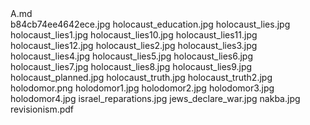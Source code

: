     
<div className="w-full md:max-w-[80rem] float-right italic">
	<MD_A_md />
	A.md
</div>
<PopImage className="w-full sm:max-w-[50vw] md:max-w-[33vw] xl:max-w-md float-right sm:m-1" src={JPG_b84cb74ee4642ece_jpg} alt="b84cb74ee4642ece.jpg">
	b84cb74ee4642ece.jpg
</PopImage>
<PopImage className="w-full sm:max-w-[50vw] md:max-w-[33vw] xl:max-w-md float-left sm:m-1" src={JPG_holocaust_education_jpg} alt="holocaust_education.jpg">
	holocaust_education.jpg
</PopImage>
<PopImage className="w-full sm:max-w-[50vw] md:max-w-[33vw] xl:max-w-md float-right sm:m-1" src={JPG_holocaust_lies_jpg} alt="holocaust_lies.jpg">
	holocaust_lies.jpg
</PopImage>
<PopImage className="w-full sm:max-w-[50vw] md:max-w-[33vw] xl:max-w-md float-left sm:m-1" src={JPG_holocaust_lies1_jpg} alt="holocaust_lies1.jpg">
	holocaust_lies1.jpg
</PopImage>
<PopImage className="w-full sm:max-w-[50vw] md:max-w-[33vw] xl:max-w-md float-right sm:m-1" src={JPG_holocaust_lies10_jpg} alt="holocaust_lies10.jpg">
	holocaust_lies10.jpg
</PopImage>
<PopImage className="w-full sm:max-w-[50vw] md:max-w-[33vw] xl:max-w-md float-left sm:m-1" src={JPG_holocaust_lies11_jpg} alt="holocaust_lies11.jpg">
	holocaust_lies11.jpg
</PopImage>
<PopImage className="w-full sm:max-w-[50vw] md:max-w-[33vw] xl:max-w-md float-right sm:m-1" src={JPG_holocaust_lies12_jpg} alt="holocaust_lies12.jpg">
	holocaust_lies12.jpg
</PopImage>
<PopImage className="w-full sm:max-w-[50vw] md:max-w-[33vw] xl:max-w-md float-left sm:m-1" src={JPG_holocaust_lies2_jpg} alt="holocaust_lies2.jpg">
	holocaust_lies2.jpg
</PopImage>
<PopImage className="w-full sm:max-w-[50vw] md:max-w-[33vw] xl:max-w-md float-right sm:m-1" src={JPG_holocaust_lies3_jpg} alt="holocaust_lies3.jpg">
	holocaust_lies3.jpg
</PopImage>
<PopImage className="w-full sm:max-w-[50vw] md:max-w-[33vw] xl:max-w-md float-left sm:m-1" src={JPG_holocaust_lies4_jpg} alt="holocaust_lies4.jpg">
	holocaust_lies4.jpg
</PopImage>
<PopImage className="w-full sm:max-w-[50vw] md:max-w-[33vw] xl:max-w-md float-right sm:m-1" src={JPG_holocaust_lies5_jpg} alt="holocaust_lies5.jpg">
	holocaust_lies5.jpg
</PopImage>
<PopImage className="w-full sm:max-w-[50vw] md:max-w-[33vw] xl:max-w-md float-left sm:m-1" src={JPG_holocaust_lies6_jpg} alt="holocaust_lies6.jpg">
	holocaust_lies6.jpg
</PopImage>
<PopImage className="w-full sm:max-w-[50vw] md:max-w-[33vw] xl:max-w-md float-right sm:m-1" src={JPG_holocaust_lies7_jpg} alt="holocaust_lies7.jpg">
	holocaust_lies7.jpg
</PopImage>
<PopImage className="w-full sm:max-w-[50vw] md:max-w-[33vw] xl:max-w-md float-left sm:m-1" src={JPG_holocaust_lies8_jpg} alt="holocaust_lies8.jpg">
	holocaust_lies8.jpg
</PopImage>
<PopImage className="w-full sm:max-w-[50vw] md:max-w-[33vw] xl:max-w-md float-right sm:m-1" src={JPG_holocaust_lies9_jpg} alt="holocaust_lies9.jpg">
	holocaust_lies9.jpg
</PopImage>
<PopImage className="w-full sm:max-w-[50vw] md:max-w-[33vw] xl:max-w-md float-left sm:m-1" src={JPG_holocaust_planned_jpg} alt="holocaust_planned.jpg">
	holocaust_planned.jpg
</PopImage>
<PopImage className="w-full sm:max-w-[50vw] md:max-w-[33vw] xl:max-w-md float-right sm:m-1" src={JPG_holocaust_truth_jpg} alt="holocaust_truth.jpg">
	holocaust_truth.jpg
</PopImage>
<PopImage className="w-full sm:max-w-[50vw] md:max-w-[33vw] xl:max-w-md float-left sm:m-1" src={JPG_holocaust_truth2_jpg} alt="holocaust_truth2.jpg">
	holocaust_truth2.jpg
</PopImage>
<PopImage className="w-full sm:max-w-[50vw] md:max-w-[33vw] xl:max-w-md float-right sm:m-1" src={PNG_holodomor_png} alt="holodomor.png">
	holodomor.png
</PopImage>
<PopImage className="w-full sm:max-w-[50vw] md:max-w-[33vw] xl:max-w-md float-left sm:m-1" src={JPG_holodomor1_jpg} alt="holodomor1.jpg">
	holodomor1.jpg
</PopImage>
<PopImage className="w-full sm:max-w-[50vw] md:max-w-[33vw] xl:max-w-md float-right sm:m-1" src={JPG_holodomor2_jpg} alt="holodomor2.jpg">
	holodomor2.jpg
</PopImage>
<PopImage className="w-full sm:max-w-[50vw] md:max-w-[33vw] xl:max-w-md float-left sm:m-1" src={JPG_holodomor3_jpg} alt="holodomor3.jpg">
	holodomor3.jpg
</PopImage>
<PopImage className="w-full sm:max-w-[50vw] md:max-w-[33vw] xl:max-w-md float-right sm:m-1" src={JPG_holodomor4_jpg} alt="holodomor4.jpg">
	holodomor4.jpg
</PopImage>
<PopImage className="w-full sm:max-w-[50vw] md:max-w-[33vw] xl:max-w-md float-left sm:m-1" src={JPG_israel_reparations_jpg} alt="israel_reparations.jpg">
	israel_reparations.jpg
</PopImage>
<PopImage className="w-full sm:max-w-[50vw] md:max-w-[33vw] xl:max-w-md float-right sm:m-1" src={JPG_jews_declare_war_jpg} alt="jews_declare_war.jpg">
	jews_declare_war.jpg
</PopImage>
<PopImage className="w-full sm:max-w-[50vw] md:max-w-[33vw] xl:max-w-md float-left sm:m-1" src={JPG_nakba_jpg} alt="nakba.jpg">
	nakba.jpg
</PopImage>
<EmbedFile src={PDF_revisionism_pdf} className="w-full md:w-[24rem] md:h-[36rem] float-right sm:m-1 sm:ml-4">
	revisionism.pdf
</EmbedFile>
